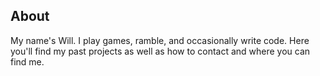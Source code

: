 ## About

My name's Will. I play games, ramble, and occasionally write code. Here you'll find my past projects as well as how to contact and where you can find me.
